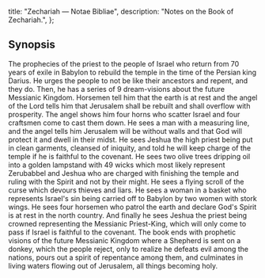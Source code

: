   title: "Zechariah — Notae Bibliae",
  description: "Notes on the Book of Zechariah.",
};

<Initial text="Zechariah"/>

## Synopsis

The prophecies of the priest <Definition lang="hebrew" anchor="zecharya" text="Zechariah" /> to the people of Israel who return from 70 years of exile in Babylon to rebuild the temple in the time of the Persian king Darius. He urges the people to not be like their ancestors and repent, and they do. Then, he has a series of 9 dream-visions about the future Messianic Kingdom. Horsemen tell him that the earth is at rest and the angel of the Lord tells him that Jerusalem shall be rebuilt and shall overflow with prosperity. The angel shows him four horns who scatter Israel and four craftsmen come to cast them down. He sees a man with a measuring line, and the angel tells him Jerusalem will be without walls and that God will protect it and dwell in their midst. He sees Jeshua the high priest being put in clean garments, cleansed of iniquity, and told he will keep charge of the temple if he is faithful to the covenant. He sees two olive trees dripping oil into a golden lampstand with 49 wicks which most likely represent Zerubabbel and Jeshua who are charged with finishing the temple and ruling with the Spirit and not by their might. He sees a flying scroll of the curse which devours thieves and liars. He sees a woman in a basket who represents Israel's sin being carried off to Babylon by two women with stork wings. He sees four horsemen who patrol the earth and declare God's Spirit is at rest in the north country. And finally he sees Jeshua the priest being crowned representing the Messianic Priest-King, which will only come to pass if Israel is faithful to the covenant. The book ends with prophetic visions of the future Messianic Kingdom where a Shepherd is sent on a donkey, which the people reject, only to realize he defeats evil among the nations, pours out a spirit of repentance among them, and culminates in living waters flowing out of Jerusalem, all things becoming holy.
